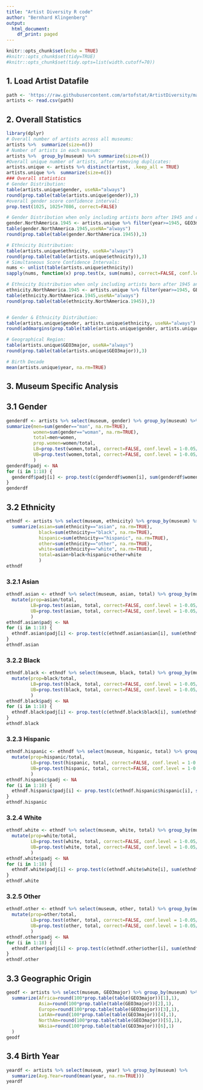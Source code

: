 ```yaml
---
title: "Artist Diversity R code"
author: "Bernhard Klingenberg"
output:
  html_document:
    df_print: paged
---
```


```r
knitr::opts_chunk$set(echo = TRUE)
#knitr::opts_chunk$set(tidy=TRUE)
#knitr::opts_chunk$set(tidy.opts=list(width.cutoff=70))
```
## 1. Load Artist Datafile
```r
path <- 'https://raw.githubusercontent.com/artofstat/ArtistDiversity/master/artistdata.csv'
artists <- read.csv(path)
```

## 2. Overall Statistics
```r
library(dplyr)
# Overall number of artists across all museums:
artists %>%  summarize(size=n()) 
# Number of artists in each museum: 
artists %>%  group_by(museum) %>% summarize(size=n()) 
#Overall unique number of artists, after removing duplicates:
artists.unique <- artists %>% distinct(artist, .keep_all = TRUE)
artists.unique %>%  summarize(size=n()) 
### Overall statistics
# Gender Distribution:
table(artists.unique$gender, useNA="always")
round(prop.table(table(artists.unique$gender)),3)
#overall gender score confidence interval:
prop.test(1025, 1025+7086, correct=FALSE)

# Gender Distribution when only including artists born after 1945 and of North American origin:
gender.NorthAmerica.1945 <- artists.unique %>% filter(year>=1945, GEO3major=="North America") %>% select(gender)
table(gender.NorthAmerica.1945,useNA="always")
round(prop.table(table(gender.NorthAmerica.1945)),3)

# Ethnicity Distribution:
table(artists.unique$ethnicity, useNA="always")
round(prop.table(table(artists.unique$ethnicity)),3)
# Simultaneous Score Confidence Intervals:
nums <- unlist(table(artists.unique$ethnicity))
sapply(nums, function(x) prop.test(x, sum(nums), correct=FALSE, conf.level = 1-0.05/5)$conf.int)

# Ethnicity Distribution when only including artists born after 1945 and of North American origin:
ethnicity.NorthAmerica.1945 <- artists.unique %>% filter(year>=1945, GEO3major=="North America") %>% select(ethnicity)
table(ethnicity.NorthAmerica.1945,useNA="always")
round(prop.table(table(ethnicity.NorthAmerica.1945)),3)


# Gender & Ethnicity Distribution:
table(artists.unique$gender, artists.unique$ethnicity, useNA="always")
round(addmargins(prop.table(table(artists.unique$gender, artists.unique$ethnicity))),3)

# Geographical Region:
table(artists.unique$GEO3major, useNA="always")
round(prop.table(table(artists.unique$GEO3major)),3)

# Birth Decade
mean(artists.unique$year, na.rm=TRUE)
```

## 3. Museum Specific Analysis
## 3.1 Gender
```r
genderdf <- artists %>% select(museum, gender) %>% group_by(museum) %>% 
summarize(men=sum(gender=="man", na.rm=TRUE), 
          women=sum(gender=="woman", na.rm=TRUE),
          total=men+women,
          prop.women=women/total, 
          LB=prop.test(women,total, correct=FALSE, conf.level = 1-0.05/18)$conf.int[1], 
          UB=prop.test(women,total, correct=FALSE, conf.level = 1-0.05/18)$conf.int[2]
          )
genderdf$padj <- NA
for (i in 1:18) {
  genderdf$padj[i] <- prop.test(c(genderdf$women[i], sum(genderdf$women[-i])), c(genderdf$total[i], sum(genderdf$total[-i])), correct=FALSE)$p.value * 18
}
genderdf
```

## 3.2 Ethnicity
```r
ethndf <- artists %>% select(museum, ethnicity) %>% group_by(museum) %>% 
  summarize(asian=sum(ethnicity=="asian", na.rm=TRUE), 
            black=sum(ethnicity=="black", na.rm=TRUE), 
            hispanic=sum(ethnicity=="hispanic", na.rm=TRUE), 
            other=sum(ethnicity=="other", na.rm=TRUE), 
            white=sum(ethnicity=="white", na.rm=TRUE), 
            total=asian+black+hispanic+other+white
            )
ethndf
```

### 3.2.1 Asian
```r
ethndf.asian <- ethndf %>% select(museum, asian, total) %>% group_by(museum) %>%
  mutate(prop=asian/total, 
         LB=prop.test(asian, total, correct=FALSE, conf.level = 1-0.05/(18*5))$conf.int[1], 
         UB=prop.test(asian, total, correct=FALSE, conf.level = 1-0.05/(18*5))$conf.int[2]
         )
ethndf.asian$padj <- NA
for (i in 1:18) {
  ethndf.asian$padj[i] <- prop.test(c(ethndf.asian$asian[i], sum(ethndf.asian$asian[-i])), c(ethndf.asian$total[i], sum(ethndf.asian$total[-i])), correct=FALSE)$p.value * (18*5)
}
ethndf.asian
```

### 3.2.2 Black
```r
ethndf.black <- ethndf %>% select(museum, black, total) %>% group_by(museum) %>%
  mutate(prop=black/total, 
         LB=prop.test(black, total, correct=FALSE, conf.level = 1-0.05/(18*5))$conf.int[1], 
         UB=prop.test(black, total, correct=FALSE, conf.level = 1-0.05/(18*5))$conf.int[2]
         )
ethndf.black$padj <- NA
for (i in 1:18) {
  ethndf.black$padj[i] <- prop.test(c(ethndf.black$black[i], sum(ethndf.black$black[-i])), c(ethndf.black$total[i], sum(ethndf.black$total[-i])), correct=FALSE)$p.value * (18*5)
}
ethndf.black
```

### 3.2.3 Hispanic
```r
ethndf.hispanic <- ethndf %>% select(museum, hispanic, total) %>% group_by(museum) %>%
  mutate(prop=hispanic/total, 
         LB=prop.test(hispanic, total, correct=FALSE, conf.level = 1-0.05/(18*5))$conf.int[1], 
         UB=prop.test(hispanic, total, correct=FALSE, conf.level = 1-0.05/(18*5))$conf.int[2]
         )
ethndf.hispanic$padj <- NA
for (i in 1:18) {
  ethndf.hispanic$padj[i] <- prop.test(c(ethndf.hispanic$hispanic[i], sum(ethndf.hispanic$hispanic[-i])), c(ethndf.hispanic$total[i], sum(ethndf.hispanic$total[-i])), correct=FALSE)$p.value * (18*5)
}
ethndf.hispanic
```

### 3.2.4 White
```r
ethndf.white <- ethndf %>% select(museum, white, total) %>% group_by(museum) %>%
  mutate(prop=white/total, 
         LB=prop.test(white, total, correct=FALSE, conf.level = 1-0.05/(18*5))$conf.int[1], 
         UB=prop.test(white, total, correct=FALSE, conf.level = 1-0.05/(18*5))$conf.int[2]
         )
ethndf.white$padj <- NA
for (i in 1:18) {
  ethndf.white$padj[i] <- prop.test(c(ethndf.white$white[i], sum(ethndf.white$white[-i])), c(ethndf.white$total[i], sum(ethndf.white$total[-i])), correct=FALSE)$p.value * (18*5)
}
ethndf.white
```

### 3.2.5 Other
```r
ethndf.other <- ethndf %>% select(museum, other, total) %>% group_by(museum) %>%
  mutate(prop=other/total, 
         LB=prop.test(other, total, correct=FALSE, conf.level = 1-0.05/(18*5))$conf.int[1], 
         UB=prop.test(other, total, correct=FALSE, conf.level = 1-0.05/(18*5))$conf.int[2]
         )
ethndf.other$padj <- NA
for (i in 1:18) {
  ethndf.other$padj[i] <- prop.test(c(ethndf.other$other[i], sum(ethndf.other$other[-i])), c(ethndf.other$total[i], sum(ethndf.other$total[-i])), correct=FALSE)$p.value * (18*5)
}
ethndf.other
```

## 3.3 Geographic Origin
```r
geodf <- artists %>% select(museum, GEO3major) %>% group_by(museum) %>% 
  summarize(Africa=round(100*prop.table(table(GEO3major))[1],1), 
            Asia=round(100*prop.table(table(GEO3major))[2],1), 
            Europe=round(100*prop.table(table(GEO3major))[3],1), 
            LatAm=round(100*prop.table(table(GEO3major))[4],1), 
            NorthAm=round(100*prop.table(table(GEO3major))[5],1), 
            WAsia=round(100*prop.table(table(GEO3major))[6],1)
  )
geodf
```

## 3.4 Birth Year
```r
yeardf <- artists %>% select(museum, year) %>% group_by(museum) %>% 
  summarize(Avg.Year=round(mean(year, na.rm=TRUE)))
yeardf
```


